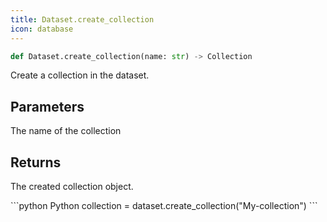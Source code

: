 ```yaml
---
title: Dataset.create_collection
icon: database
---
```


```python
def Dataset.create_collection(name: str) -> Collection
```

Create a collection in the dataset.

## Parameters

<ParamField path="name" type="string">
  The name of the collection
</ParamField>

## Returns

The created collection object.

<RequestExample>
```python Python
collection = dataset.create_collection("My-collection")
```
</RequestExample>
